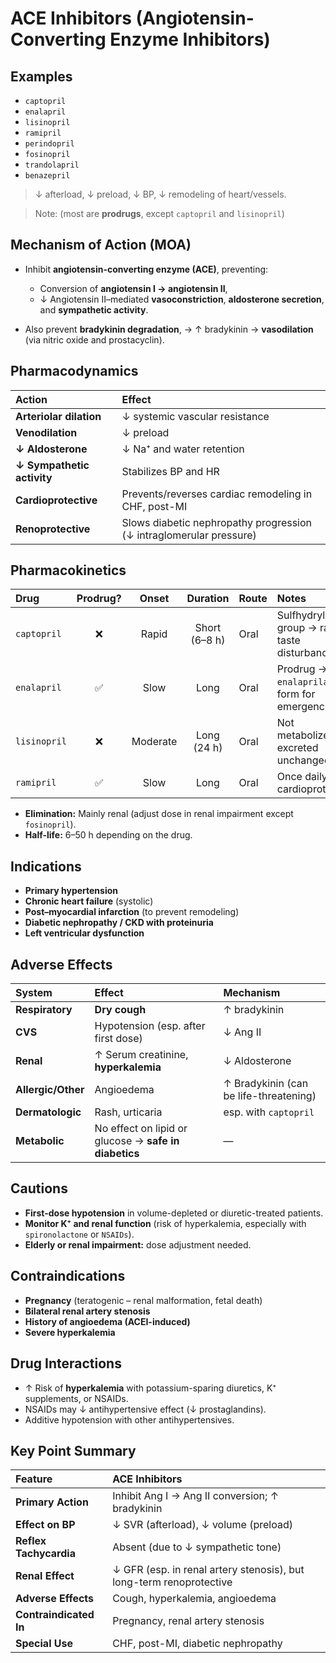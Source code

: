 # ACE Inhibitors (Angiotensin-Converting Enzyme Inhibitors)

## Examples

- `captopril`
- `enalapril`
- `lisinopril`
- `ramipril`
- `perindopril`
- `fosinopril`
- `trandolapril`
- `benazepril`

> ↓ afterload, ↓ preload, ↓ BP, ↓ remodeling of heart/vessels.

> Note: (most are **prodrugs**, except `captopril` and `lisinopril`)

## Mechanism of Action (MOA)

- Inhibit **angiotensin-converting enzyme (ACE)**, preventing:
  - Conversion of **angiotensin I → angiotensin II**,
  - ↓ Angiotensin II–mediated **vasoconstriction**, **aldosterone secretion**, and **sympathetic activity**.

- Also prevent **bradykinin degradation**, → ↑ bradykinin → **vasodilation** (via nitric oxide and prostacyclin).

## Pharmacodynamics

| Action                     | Effect                                                              |
| :------------------------- | :------------------------------------------------------------------ |
| **Arteriolar dilation**    | ↓ systemic vascular resistance                                      |
| **Venodilation**           | ↓ preload                                                           |
| **↓ Aldosterone**          | ↓ Na⁺ and water retention                                           |
| **↓ Sympathetic activity** | Stabilizes BP and HR                                                |
| **Cardioprotective**       | Prevents/reverses cardiac remodeling in CHF, post-MI                |
| **Renoprotective**         | Slows diabetic nephropathy progression (↓ intraglomerular pressure) |

## Pharmacokinetics

| Drug         | Prodrug? |  Onset   |   Duration    | Route | Notes                                             |
| :----------- | :------: | :------: | :-----------: | :---- | :------------------------------------------------ |
| `captopril`  |    ❌    |  Rapid   | Short (6–8 h) | Oral  | Sulfhydryl group → rash, taste disturbance        |
| `enalapril`  |    ✅    |   Slow   |     Long      | Oral  | Prodrug → `enalaprilat` (IV form for emergencies) |
| `lisinopril` |    ❌    | Moderate |  Long (24 h)  | Oral  | Not metabolized, excreted unchanged               |
| `ramipril`   |    ✅    |   Slow   |     Long      | Oral  | Once daily; cardioprotective                      |

- **Elimination:** Mainly renal (adjust dose in renal impairment except `fosinopril`).
- **Half-life:** 6–50 h depending on the drug.

## Indications

- **Primary hypertension**
- **Chronic heart failure** (systolic)
- **Post–myocardial infarction** (to prevent remodeling)
- **Diabetic nephropathy / CKD with proteinuria**
- **Left ventricular dysfunction**

## Adverse Effects

| System             | Effect                                                | Mechanism                              |
| :----------------- | :---------------------------------------------------- | :------------------------------------- |
| **Respiratory**    | **Dry cough**                                         | ↑ bradykinin                           |
| **CVS**            | Hypotension (esp. after first dose)                   | ↓ Ang II                               |
| **Renal**          | ↑ Serum creatinine, **hyperkalemia**                  | ↓ Aldosterone                          |
| **Allergic/Other** | Angioedema                                            | ↑ Bradykinin (can be life-threatening) |
| **Dermatologic**   | Rash, urticaria                                       | esp. with `captopril`                  |
| **Metabolic**      | No effect on lipid or glucose → **safe in diabetics** | —                                      |

## Cautions

- **First-dose hypotension** in volume-depleted or diuretic-treated patients.
- **Monitor K⁺ and renal function** (risk of hyperkalemia, especially with `spironolactone` or `NSAIDs`).
- **Elderly or renal impairment:** dose adjustment needed.

## Contraindications

- **Pregnancy** (teratogenic – renal malformation, fetal death)
- **Bilateral renal artery stenosis**
- **History of angioedema (ACEI-induced)**
- **Severe hyperkalemia**

## Drug Interactions

- ↑ Risk of **hyperkalemia** with potassium-sparing diuretics, K⁺ supplements, or NSAIDs.
- NSAIDs may ↓ antihypertensive effect (↓ prostaglandins).
- Additive hypotension with other antihypertensives.

## Key Point Summary

| Feature                | ACE Inhibitors                                                      |
| :--------------------- | :------------------------------------------------------------------ |
| **Primary Action**     | Inhibit Ang I → Ang II conversion; ↑ bradykinin                     |
| **Effect on BP**       | ↓ SVR (afterload), ↓ volume (preload)                               |
| **Reflex Tachycardia** | Absent (due to ↓ sympathetic tone)                                  |
| **Renal Effect**       | ↓ GFR (esp. in renal artery stenosis), but long-term renoprotective |
| **Adverse Effects**    | Cough, hyperkalemia, angioedema                                     |
| **Contraindicated In** | Pregnancy, renal artery stenosis                                    |
| **Special Use**        | CHF, post-MI, diabetic nephropathy                                  |
